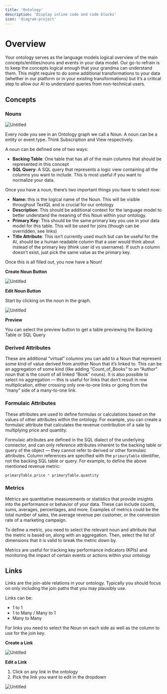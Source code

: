 ```yaml
---
title: 'Ontology'
description: 'Display inline code and code blocks'
icon: 'diagram-project'
---
```


# Overview

Your ontology serves as the language models logical overview of the main concepts/entities/nouns and events in your data model. Our go-to refrain is to keep the concepts logical enough that your grandma can understand them. This might require to do some additional transformations to your data (whether in our platform or in your existing transformations) but it’s a critical step to allow our AI to understand queries from non-technical users.

## Concepts

### Nouns

![Untitled](/images/ontology/0.png)

Every node you see in an Ontology graph we call a Noun. A noun can be a entity or event type. Think Subscription and View respectively.

A noun can be defined one of two ways:

- **Backing Table**: One table that has all of the main columns that should be represented in this concept
- **SQL Query**: A SQL query that represents a logic view containing all the columns you want to include. This is most useful if you want to normalize your data.

Once you have a noun, there’s two important things you have to select now:

- **Name:** this is the logical name of the Noun. This will be visible throughout TextQL and is crucial for our ontology
- **Description**: This should be additional context for the language model to better understand the meaning of this Noun within your ontology.
- **Primary Key**: This should be the same primary key you use in your data model for this table. This will be used for joins (though can be overridden, see links)
- **Title Attribute**: This isn’t currently used much but can be useful for the AI, should be a human readable column that a user would think about instead of the primary key (think user id vs username). If such a column doesn’t exist, just pick the same value as the primary key.

Once this is all filled out, you now have a Noun!

**Create Noun Button**

![Untitled](/images/ontology/1.png)

**Edit Noun Button**

Start by clicking on the noun in the graph.

![Untitled](/images/ontology/2.png)

**Preview**

You can select the preview button to get a table previewing the Backing Table or SQL Query

### Derived Attributes

These are additional “virtual” columns you can add to a Noun that represent some kind of value derived from another Noun that it’s linked to. This can be an aggregation of some kind (like adding “Count_of_Books” to an “Author” noun that is the count of all linked “Book” nouns). It is also possible to select no aggregation — this is useful for links that don’t result in row multiplication, either crossing only one-to-one links or going from the “many” side of a many-to-one link.

### Formulaic Attributes

These attributes are used to define formulas or calculations based on the values of other attributes within the ontology. For example, you can create a formulaic attribute that calculates the revenue contribution of a sale by multiplying price and quantity.

Formulaic attributes are defined in the SQL dialect of the underlying connector, and can only reference attributes inherent to the backing table or query of the object — they cannot refer to derived or other formulaic attributes. Column references are specified with the `primaryTable`  identifier, not the backing SQL table or query. For example, to define the above mentioned revenue metric:

```sql
primaryTable.price * primaryTable.quantity
```

### Metrics

Metrics are quantitative measurements or statistics that provide insights into the performance or behavior of your data. These can include counts, sums, averages, percentages, and more. Examples of metrics could be the total number of sales, the average revenue per customer, or the conversion rate of a marketing campaign.

To define a metric, you need to select the relevant noun and attribute that the metric is based on, along with an aggregation. Then, select the list of dimensions that it is valid to break the metric down by.

Metrics are useful for tracking key performance indicators (KPIs) and monitoring the impact of certain events or actions within your ontology

## Links

Links are the join-able relations in your ontology. Typically you should focus on only including the join paths that you may plausibly use. 

Links can be:

- 1 to 1
- 1 to Many / Many to 1
- Many to Many

For links you need to select the Noun on each side as well as the column to use for the join key. 

**Create a Link**

![Untitled](/images/ontology/3.png)

**Edit a Link**

1. Click on any link in the ontology
2. Pick the link you want to edit in the dropdown

![Untitled](/images/ontology/4.png)